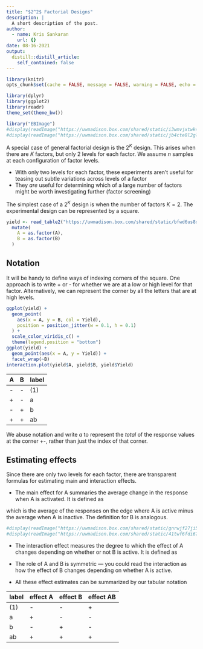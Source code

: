 ```yaml
---
title: "$2^2$ Factorial Designs"
description: |
  A short description of the post.
author:
  - name: Kris Sankaran
    url: {}
date: 08-16-2021
output:
  distill::distill_article:
    self_contained: false
---
```


```r
library(knitr)
opts_chunk$set(cache = FALSE, message = FALSE, warning = FALSE, echo = TRUE)
```

```r
library(dplyr)
library(ggplot2)
library(readr)
theme_set(theme_bw())
```

```r
library("EBImage")
#display(readImage("https://uwmadison.box.com/shared/static/i3wmvjxtwk4rqdzyh9k8g2qexv27mjcf.png"))
#display(readImage("https://uwmadison.box.com/shared/static/jb4cte8l2glri1i845c4ftrzsua5jybp.png"))
```
A special case of general factorial design is the $2^K$ design. This arises when
there are $K$ factors, but only 2 levels for each factor. We assume $n$ samples
at each configuration of factor levels.

* With only two levels for each factor, these experiments aren’t useful for
teasing out subtle variations across levels of a factor
* They *are* useful for determining which of a large number of factors might be
worth investigating further (factor screening)

The simplest case of a $2^K$ design is when the number of factors $K = 2$. The
experimental design can be represented by a square.

```r
yield <- read_table2("https://uwmadison.box.com/shared/static/bfwd6us8xsii4uelzftg1azu2f7z77mk.txt") %>%
  mutate(
    A = as.factor(A),
    B = as.factor(B)
  )
```


## Notation

It will be handy to define ways of indexing corners of the square. One approach
is to write + or - for whether we are at a low or high level for that factor.
Alternatively, we can represent the corner by all the letters that are at high
levels.

```r
ggplot(yield) +
  geom_point(
    aes(x = A, y = B, col = Yield),
    position = position_jitter(w = 0.1, h = 0.1)
  ) +
  scale_color_viridis_c() +
  theme(legend.position = "bottom")
ggplot(yield) +
  geom_point(aes(x = A, y = Yield)) +
  facet_wrap(~B)
interaction.plot(yield$A, yield$B, yield$Yield)
```

| A | B | label |
|---|---|---------|
| - | - | (1)     |
| + | - | a       |
| - | + | b       |
| + | + | ab      |

We abuse notation and write $a$ to represent the *total* of the response values
at the corner +-, rather than just the index of that corner.

## Estimating effects

Since there are only two levels for each factor, there are transparent formulas
for estimating main and interaction effects.

* The main effect for A summaries the average change in the response when A is
activated. It is defined as
\begin{align}
A &= \frac{1}{2n}\left(\left(ab +a\right) - \left(b + (1)\right)\right)
\end{align}

which is the average of the responses on the edge where A is active minus the
average when A is inactive. The definition for B is analogous.

```r
#display(readImage("https://uwmadison.box.com/shared/static/gnrwjf27ji5ld239odkmxl3836jy2imd.png"))
#display(readImage("https://uwmadison.box.com/shared/static/41twf6fdi67knj7xi9eivccxpwo4wu82.png"))
```

* The interaction effect measures the degree to which the effect of A changes
depending on whether or not B is active. It is defined as
\begin{align}
AB &= \frac{1}{2n}\left[\left(ab - b\right) + \left(a - \left(1\right)\right)\right]
\end{align}


* The role of A and B is symmetric — you could read the interaction as how the
effect of B changes depending on whether A is active.

* All these effect estimates can be summarized by our tabular notation

|label | effect A | effect B | effect AB |
| --- |---|---|---------|
| (1) | - | - |  + |
| a | + | - | - |
| b | - | + | - |
| ab | + | + | + |
